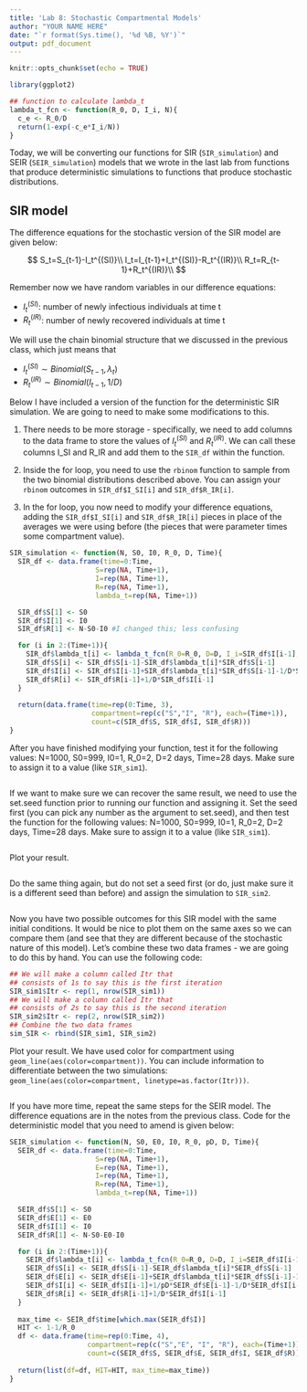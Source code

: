 ---
title: 'Lab 8: Stochastic Compartmental Models'
author: "YOUR NAME HERE"
date: "`r format(Sys.time(), '%d %B, %Y')`"
output: pdf_document
---

```{r setup, include=FALSE}
knitr::opts_chunk$set(echo = TRUE)

library(ggplot2)

## function to calculate lambda_t
lambda_t_fcn <- function(R_0, D, I_i, N){
  c_e <- R_0/D
  return(1-exp(-c_e*I_i/N))
}
```

Today, we will be converting our functions for SIR (`SIR_simulation`) and SEIR (`SEIR_simulation`) models that we wrote in the last lab from functions that produce deterministic simulations to functions that produce stochastic distributions. 

## SIR model

The difference equations for the stochastic version of the SIR model are given below:

$$
S_t=S_{t-1}-I_t^{(SI)}\\
I_t=I_{t-1}+I_t^{(SI)}-R_t^{(IR)}\\
R_t=R_{t-1}+R_t^{(IR)}\\
$$

Remember now we have random variables in our difference equations: 

- $I_t^{(SI)}$: number of newly infectious individuals at time t
- $R_t^{(IR)}$: number of newly recovered individuals at time t

We will use the chain binomial structure that we discussed in the previous class, which just means that 

- $I_t^{(SI)}\sim Binomial(S_{t-1}, \lambda_t)$
- $R_t^{(IR)}\sim Binomial(I_{t-1}, 1/D)$

Below I have included a version of the function for the deterministic SIR simulation. We are going to need to make some modifications to this.

1. There needs to be more storage - specifically, we need to add columns to the data frame to store the values of $I_t^{(SI)}$ and $R_t^{(IR)}$. We can call these columns I_SI and R_IR and add them to the `SIR_df` within the function.

2. Inside the for loop, you need to use the `rbinom` function to sample from the two binomial distributions described above. You can assign your `rbinom` outcomes in `SIR_df$I_SI[i]` and `SIR_df$R_IR[i]`.

3. In the for loop, you now need to modify your difference equations, adding the `SIR_df$I_SI[i]` and `SIR_df$R_IR[i]` pieces in place of the averages we were using before (the pieces that were parameter times some compartment value).

```{r}
SIR_simulation <- function(N, S0, I0, R_0, D, Time){
  SIR_df <- data.frame(time=0:Time,
                     S=rep(NA, Time+1),
                     I=rep(NA, Time+1),
                     R=rep(NA, Time+1),
                     lambda_t=rep(NA, Time+1))

  SIR_df$S[1] <- S0
  SIR_df$I[1] <- I0
  SIR_df$R[1] <- N-S0-I0 #I changed this; less confusing

  for (i in 2:(Time+1)){
    SIR_df$lambda_t[i] <- lambda_t_fcn(R_0=R_0, D=D, I_i=SIR_df$I[i-1], N=N)
    SIR_df$S[i] <- SIR_df$S[i-1]-SIR_df$lambda_t[i]*SIR_df$S[i-1]
    SIR_df$I[i] <- SIR_df$I[i-1]+SIR_df$lambda_t[i]*SIR_df$S[i-1]-1/D*SIR_df$I[i-1]
    SIR_df$R[i] <- SIR_df$R[i-1]+1/D*SIR_df$I[i-1]
  }
  
  return(data.frame(time=rep(0:Time, 3),
                    compartment=rep(c("S","I", "R"), each=(Time+1)),
                    count=c(SIR_df$S, SIR_df$I, SIR_df$R)))
}
```

After you have finished modifying your function, test it for the following values: N=1000, S0=999, I0=1, R_0=2, D=2 days, Time=28 days. Make sure to assign it to a value (like `SIR_sim1`).

```{r}

```

If we want to make sure we can recover the same result, we need to use the set.seed function prior to running our function and assigning it. Set the seed first (you can pick any number as the argument to set.seed), and then test the function for the following values: N=1000, S0=999, I0=1, R_0=2, D=2 days, Time=28 days. Make sure to assign it to a value (like `SIR_sim1`).

```{r}

```

Plot your result.

```{r}

```

Do the same thing again, but do not set a seed first (or do, just make sure it is a different seed than before) and assign the simulation to `SIR_sim2`. 

```{r}

```

Now you have two possible outcomes for this SIR model with the same initial conditions. It would be nice to plot them on the same axes so we can compare them (and see that they are different because of the stochastic nature of this model). Let's combine these two data frames - we are going to do this by hand. You can use the following code:

```{r}
## We will make a column called Itr that 
## consists of 1s to say this is the first iteration
SIR_sim1$Itr <- rep(1, nrow(SIR_sim1))
## We will make a column called Itr that 
## consists of 2s to say this is the second iteration
SIR_sim2$Itr <- rep(2, nrow(SIR_sim2))
## Combine the two data frames 
sim_SIR <- rbind(SIR_sim1, SIR_sim2)
```

Plot your result. We have used color for compartment using `geom_line(aes(color=compartment))`. You can include information to differentiate between the two simulations:  `geom_line(aes(color=compartment, linetype=as.factor(Itr)))`.

```{r}

```

If you have more time, repeat the same steps for the SEIR model. The difference equations are in the notes from the previous class. Code for the deterministic model that you need to amend is given below:

```{r}
SEIR_simulation <- function(N, S0, E0, I0, R_0, pD, D, Time){
  SEIR_df <- data.frame(time=0:Time,
                     S=rep(NA, Time+1),
                     E=rep(NA, Time+1),
                     I=rep(NA, Time+1),
                     R=rep(NA, Time+1),
                     lambda_t=rep(NA, Time+1))

  SEIR_df$S[1] <- S0
  SEIR_df$E[1] <- E0
  SEIR_df$I[1] <- I0
  SEIR_df$R[1] <- N-S0-E0-I0

  for (i in 2:(Time+1)){
    SEIR_df$lambda_t[i] <- lambda_t_fcn(R_0=R_0, D=D, I_i=SEIR_df$I[i-1], N=N)
    SEIR_df$S[i] <- SEIR_df$S[i-1]-SEIR_df$lambda_t[i]*SEIR_df$S[i-1]
    SEIR_df$E[i] <- SEIR_df$E[i-1]+SEIR_df$lambda_t[i]*SEIR_df$S[i-1]-1/pD*SEIR_df$E[i-1]
    SEIR_df$I[i] <- SEIR_df$I[i-1]+1/pD*SEIR_df$E[i-1]-1/D*SEIR_df$I[i-1]
    SEIR_df$R[i] <- SEIR_df$R[i-1]+1/D*SEIR_df$I[i-1]
  }
  
  max_time <- SEIR_df$time[which.max(SEIR_df$I)]
  HIT <- 1-1/R_0
  df <- data.frame(time=rep(0:Time, 4),
                   compartment=rep(c("S","E", "I", "R"), each=(Time+1)),
                   count=c(SEIR_df$S, SEIR_df$E, SEIR_df$I, SEIR_df$R))
  
  return(list(df=df, HIT=HIT, max_time=max_time))
}
```
